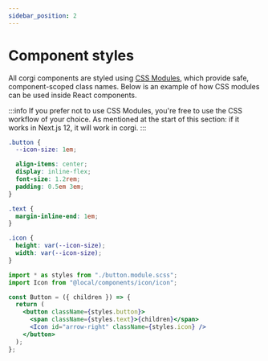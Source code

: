 ```yaml
---
sidebar_position: 2
---
```


# Component styles

All corgi components are styled using [CSS Modules](https://github.com/css-modules/css-modules), which provide safe, component-scoped class names. Below is an example of how CSS modules can be used inside React components.

:::info
If you prefer not to use CSS Modules, you're free to use the CSS workflow of your choice. As mentioned at the start of this section: if it works in Next.js 12, it will work in corgi.
:::

```scss title="/src/components/button/button.module.scss"
.button {
  --icon-size: 1em;

  align-items: center;
  display: inline-flex;
  font-size: 1.2rem;
  padding: 0.5em 3em;
}

.text {
  margin-inline-end: 1em;
}

.icon {
  height: var(--icon-size);
  width: var(--icon-size);
}
```

```jsx title="/src/components/button/button.js"
import * as styles from "./button.module.scss";
import Icon from "@local/components/icon/icon";

const Button = ({ children }) => {
  return (
    <button className={styles.button}>
      <span className={styles.text}>{children}</span>
      <Icon id="arrow-right" className={styles.icon} />
    </button>
  );
};
```
